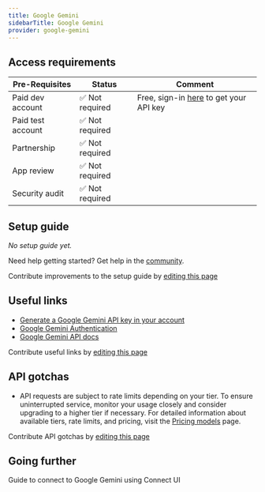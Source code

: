 ```yaml
---
title: Google Gemini
sidebarTitle: Google Gemini
provider: google-gemini
---
```





<Overview />
<PreBuiltTooling />
<PreBuiltUseCases />

## Access requirements
| Pre-Requisites | Status | Comment|
| - | - | - |
| Paid dev account | ✅ Not required |Free, sign-in [here](https://aistudio.google.com/app/apikey) to get your API key |
| Paid test account | ✅ Not required |  |
| Partnership | ✅ Not required | |
| App review | ✅ Not required |  |
| Security audit | ✅ Not required | |

## Setup guide

_No setup guide yet._

<Tip>Need help getting started? Get help in the [community](https://nango.dev/slack).</Tip>

<Note>Contribute improvements to the setup guide by [editing this page](https://github.com/nangohq/nango/tree/master/docs-v2/integrations/all/google-gemini.mdx)</Note>



## Useful links

-   [Generate a Google Gemini API key in your account](https://aistudio.google.com/app/apikey)
-   [Google Gemini Authentication](https://ai.google.dev/gemini-api/docs/api-key)
-   [Google Gemini API docs](https://ai.google.dev/api)


<Note>Contribute useful links by [editing this page](https://github.com/nangohq/nango/tree/master/docs-v2/integrations/all/google-gemini.mdx)</Note>

## API gotchas

- API requests are subject to rate limits depending on your tier. To ensure uninterrupted service, monitor your usage closely and consider upgrading to a higher tier if necessary. For detailed information about available tiers, rate limits, and pricing, visit the [Pricing models](https://ai.google.dev/pricing#1_5flash) page.

<Note>Contribute API gotchas by [editing this page](https://github.com/nangohq/nango/tree/master/docs-v2/integrations/all/google-gemini.mdx)</Note>

## Going further

<Card title="Connect to Google Gemini" icon="link" href="/integrations/all/google-gemini/connect" horizontal>
  Guide to connect to Google Gemini using Connect UI
</Card>

